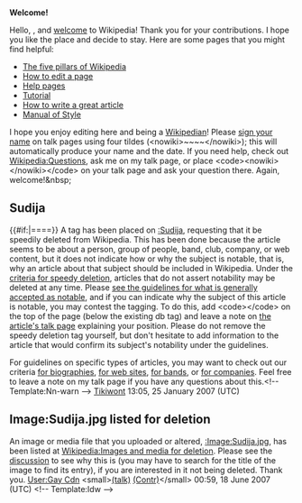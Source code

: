 <article id="9107134" title=User talk:Beli nektar>
	<talkpage id="9107134" title="User talk:Beli nektar">
'''Welcome!'''

Hello, {{BASEPAGENAME}}, and [[Wikipedia:Welcome, newcomers|welcome]] to Wikipedia! Thank you for your contributions. I hope you like the place and decide to stay. Here are some pages that you might find helpful:
*[[Wikipedia:Five pillars|The five pillars of Wikipedia]]
*[[Wikipedia:How to edit a page|How to edit a page]]
*[[Help:Contents|Help pages]]
*[[Wikipedia:Tutorial|Tutorial]]
*[[Wikipedia:Article development|How to write a great article]]
*[[Wikipedia:Manual of Style|Manual of Style]]
I hope you enjoy editing here and being a [[Wikipedia:Wikipedians|Wikipedian]]! Please [[Wikipedia:Sign your posts on talk pages|sign your name]] on talk pages using four tildes (&lt;nowiki&gt;~~~~&lt;/nowiki&gt;); this will automatically produce your name and the date. If you need help, check out [[Wikipedia:Questions]], ask me on my talk page, or place &lt;code&gt;&lt;nowiki&gt;{{helpme}}&lt;/nowiki&gt;&lt;/code&gt; on your talk page and ask your question there. Again, welcome!&amp;nbsp;

== Sudija ==

{{#if:{{{header|}}}|=={{{header-text|Notability of [[:Sudija]]}}}==}}
A tag has been placed on [[:Sudija]], requesting that it be speedily deleted from Wikipedia. This has been done because the article seems to be about a person, group of people, band, club, company, or web content, but it does not indicate how or why the subject is notable, that is, why an article about that subject should be included in Wikipedia. Under the [[WP:CSD#Articles|criteria for speedy deletion]], articles that do not assert notability may be deleted at any time. Please [[Wikipedia:Notability|see the guidelines for what is generally accepted as notable]], and if you can indicate why the subject of this article is notable, you may contest the tagging. To do this, add &lt;code&gt;{{tl|hangon}}&lt;/code&gt; on the top of the page (below the existing db tag) and leave a note on [[Talk:Sudija|the article's talk page]] explaining your position. Please do not remove the speedy deletion tag yourself, but don't hesitate to add information to the article that would confirm its subject's notability under the guidelines.

For guidelines on specific types of articles, you may want to check out our criteria [[Wikipedia:Notability (people)|for biographies]], [[WP:WEB|for web sites]], [[WP:BAND|for bands]], or [[WP:CORP|for companies]]. Feel free to leave a note on my talk page if you have any questions about this.&lt;!-- Template:Nn-warn --&gt;  [[User:Tikiwont|Tikiwont]] 13:05, 25 January 2007 (UTC)

== Image:Sudija.jpg listed for deletion ==
An image or media file that you uploaded or altered, [[:Image:Sudija.jpg]], has been listed at [[Wikipedia:Images and media for deletion]]. Please see the [[Wikipedia:Images and media for deletion/2007 June 18#Image:Sudija.jpg|discussion]] to see why this is (you may have to search for the title of the image to find its entry), if you are interested in it not being deleted. Thank you. [[User:Gay Cdn]] &lt;small&gt;[[User talk:Gay Cdn|(talk)]] [[Special:Contributions/Gay Cdn|(Contr)]]&lt;/small&gt; 00:59, 18 June 2007 (UTC) &lt;!-- Template:Idw --&gt;
	</talkpage>
</article>